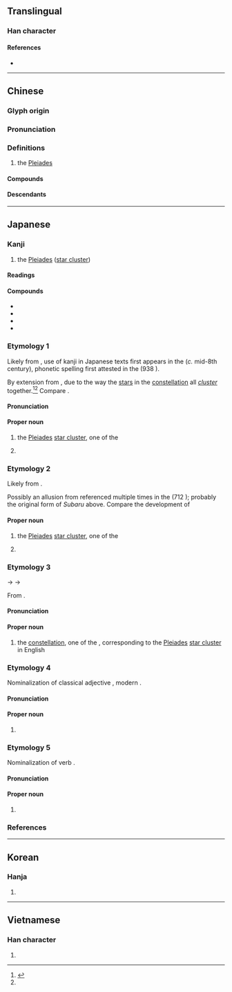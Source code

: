 {{character info}}
==Translingual==

===Han character===
{{Han char|rn=72|rad=日|as=05|sn=9|four=60727|canj=AHHL|ids=⿱日卯}}

====References====
* {{Han ref|kx=0494.060|dkj=13865|dj=0858.120|hdz=21503.020|uh=6634|ud=26164|bh=CEF6|bd=52982}}

----

==Chinese==
{{zh-forms}}

===Glyph origin===
{{Han etym}}

===Pronunciation===
{{zh-pron
|m=mǎo
|c=maau5
|h=pfs=
|md=
|mn=báu
|mn-t=bhao2
|w=
|mc=y
|oc=y
|cat=pn
}}

===Definitions===
{{zh-hanzi}}

# the [[Pleiades]] {{gloss|[[star cluster]]}}

====Compounds====
{{zh-der|昴降}}

====Descendants====
{{CJKV||^ぼう}}

{{zh-cat|Astronomy}}

----

==Japanese==

===Kanji===
{{ja-kanji|grade=n|rs=日05}}

# the [[Pleiades]] ([[star cluster]])

====Readings====
{{ja-readings
|goon=みょう<めう
|kanon=ぼう<ばう
|kun=すばる-, すまる-
|nanori=あき, こう<かう, たか, たかし, のぼる
}}

====Compounds====
{{top2}}
* {{ja-r|昴宿|^ぼうしゅく}}
* {{ja-r|昴星|^ぼうせい}}
* {{ja-r|昴一|^こういち}}
* {{ja-r|昴%子|^あき%こ}}
{{bottom}}

===Etymology 1===
<div style="float:right;">
{{wp|lang=ja|プレアデス星団}}
{{wp|Pleaides}}
</div>
{{ja-kanjitab|yomi=k|すばる}}

Likely from {{inh|ja|ojp|sort=すばる|-}}, use of kanji in Japanese texts first appears in the ''{{w|ja:丹後国風土記|Tango-no-kuni Fudoki}}'' (''c.'' mid-8th century), phonetic spelling first attested in the ''{{w|Wamyō Ruijushō}}'' (938 {{CE}}).

By extension from {{m|ja|統ばる|tr=subaru||to [[bunch]] together; to [[unite]]|pos=intransitive}}, due to the way the [[star]]s in the [[constellation]] all ''[[cluster]]'' together.<ref name="KDJ">{{R:Kokugo Dai Jiten}}</ref><ref name="DJR"/> Compare {{m|ja|統べる|tr=suberu||to [[command]]|pos=transitive}}.

====Pronunciation====
{{ja-pron|yomi=k|すばる|acc=1|acc_ref=DJR}}

====Proper noun====
{{ja-pos|proper|すばる}}

# {{lb|ja|astronomy|sort=すばる}} the [[Pleiades]] [[star cluster]], one of the {{w|Twenty-Eight Mansions}}
#: {{synonyms|ja|プレアデス星団|tr=Pureadesu-seidan|昴宿|tr2=Bōshuku|昴星|tr3=Subaruboshi, Bōsei|六連星|tr4=Mutsuraboshi}}
# {{given name|ja|female|A=a|sort=すばる}}

===Etymology 2===
{{ja-kanjitab|yomi=k|すまる}}

Likely from {{inh|ja|ojp|-}}.

Possibly an allusion from {{m|ja|昴の玉|tr=sumaru no tama|lit=[[cluster]] of [[pearl]]s}} referenced multiple times in the ''{{w|Kojiki}}'' (712 {{CE}}); probably the original form of ''Subaru'' above. {{rfv-etym|ja}} Compare the development of {{m|ja|皇|tr=<i>sume-</i>/<i>sumera-</i> → <i>sube-</i>/<i>subera-</i>|pos=prefix of praise and respect to Shinto deities or an Emperor of Japan}}

====Proper noun====
{{ja-pos|proper|すまる}}

# {{lb|ja|astronomy|regional|sort=すまる}} the [[Pleiades]] [[star cluster]], one of the {{w|Twenty-Eight Mansions}}
# {{given name|ja|male|A=a|sort=すまる}}

===Etymology 3===
<div style="float:right;">
{{wp|lang=ja|昴宿}}
{{wp|Hairy Head}}
</div>
{{ja-kanjitab|yomi=kanon|ぼう}}
{{IPAchar|/bau/}} → {{IPAchar|/bɔː/}} → {{IPAchar|/boː/}}

From {{der|ja|ltc|sort=ほう|-}} {{ltc-l|昴}}.

====Pronunciation====
{{ja-pron|yomi=kanon|ぼう|acc=1|acc_ref=DJR}}

====Proper noun====
{{ja-pos|proper|ぼう|hhira=ばう}}

# {{lb|ja|Chinese astronomy|sort=ほう}} the {{w|Hairy Head}} [[constellation]], one of the {{w|Twenty-Eight Mansions}}, corresponding to the [[Pleiades]] [[star cluster]] in English
#: {{synonyms|ja|昴宿|tr=Bōshuku|昴星|tr2=Bōsei}}

===Etymology 4===
{{ja-kanjitab|yomi=i|たかし}}

Nominalization of classical adjective {{m|ja|高し|tr=takashi}}, modern {{m|ja|高い|tr=takai||[[high]]}}.

====Pronunciation====
{{ja-pron|yomi=i|たかし}}

====Proper noun====
{{ja-pos|proper|たかし}}

# {{given name|ja|male|A=a|sort=たかし}}

===Etymology 5===
{{ja-kanjitab|yomi=i|のぼる}}

Nominalization of verb {{m|ja|[[上る]], [[登る]]|tr=noboru||to [[ascend]], [[rise]]}}.

====Pronunciation====
{{ja-pron|yomi=i|のぼる}}

====Proper noun====
{{ja-pos|proper|のぼる}}

# {{given name|ja|male|A=a|sort=のぼる}}

===References===
<references/>

----

==Korean==

===Hanja===
{{ko-hanja|hangeul=[[묘]]|eumhun=|mr=myo|y=myo}}

# {{rfdef|ko|sort=日05}}

----

==Vietnamese==

===Han character===
{{vi-hantu|[[mão]], [[máu]]|rs=日05}}

# {{rfdef|vi|sort=日05}}